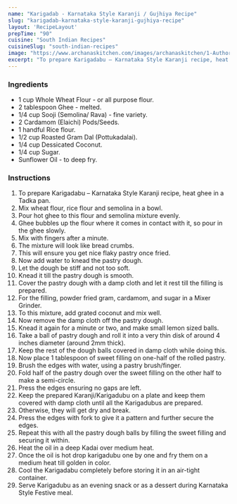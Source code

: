 ---
name: "Karigadab - Karnataka Style Karanji / Gujhiya Recipe"
slug: "karigadab-karnataka-style-karanji-gujhiya-recipe"
layout: 'RecipeLayout'
prepTime: "90"
cuisine: "South Indian Recipes"
cuisineSlug: "south-indian-recipes"
image: "https://www.archanaskitchen.com/images/archanaskitchen/1-Author/Madhuri_Aggarwal/Karigadubu__Karanji.jpg"
excerpt: "To prepare Karigadabu – Karnataka Style Karanji recipe, heat ghee in a Tadka pan"
---

### Ingredients

- 1 cup Whole Wheat Flour - or all purpose flour.
- 2 tablespoon Ghee - melted.
- 1/4 cup Sooji (Semolina/ Rava) - fine variety.
- 2 Cardamom (Elaichi) Pods/Seeds.
- 1 handful Rice flour.
- 1/2 cup Roasted Gram Dal (Pottukadalai).
- 1/4 cup Dessicated Coconut.
- 1/4 cup Sugar.
- Sunflower Oil - to deep fry.

### Instructions

1. To prepare Karigadabu – Karnataka Style Karanji recipe, heat ghee in a Tadka pan.
1. Mix wheat flour, rice flour and semolina in a bowl.
1. Pour hot ghee to this flour and semolina mixture evenly.
1. Ghee bubbles up the flour where it comes in contact with it, so pour in the ghee slowly.
1. Mix with fingers after a minute.
1. The mixture will look like bread crumbs.
1. This will ensure you get nice flaky pastry once fried.
1. Now add water to knead the pastry dough.
1. Let the dough be stiff and not too soft.
1. Knead it till the pastry dough is smooth.
1. Cover the pastry dough with a damp cloth and let it rest till the filling is prepared.
1. For the filling, powder fried gram, cardamom, and sugar in a Mixer Grinder.
1. To this mixture, add grated coconut and mix well.
1. Now remove the damp cloth off the pastry dough.
1. Knead it again for a minute or two, and make small lemon sized balls.
1. Take a ball of pastry dough and roll it into a very thin disk of around 4 inches diameter (around 2mm thick).
1. Keep the rest of the dough balls covered in damp cloth while doing this.
1. Now place 1 tablespoon of sweet filling on one-half of the rolled pastry.
1. Brush the edges with water, using a pastry brush/finger.
1. Fold half of the pastry dough over the sweet filling on the other half to make a semi-circle.
1. Press the edges ensuring no gaps are left.
1. Keep the prepared Karanji/Karigadubu on a plate and keep them covered with damp cloth until all the Karigadubus are prepared.
1. Otherwise, they will get dry and break.
1. Press the edges with fork to give it a pattern and further secure the edges.
1. Repeat this with all the pastry dough balls by filling the sweet filling and securing it within.
1. Heat the oil in a deep Kadai over medium heat.
1. Once the oil is hot drop karigadubu one by one and fry them on a medium heat till golden in color.
1. Cool the Karigadabu completely before storing it in an air-tight container.
1. Serve Karigadubu as an evening snack or as a dessert during Karnataka Style Festive meal.
